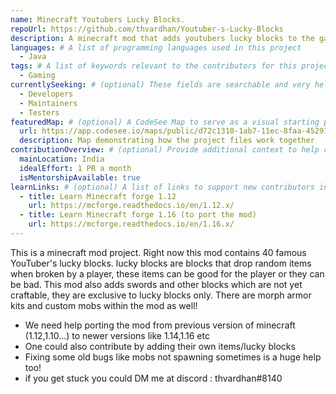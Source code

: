 ```yaml
---
name: Minecraft Youtubers Lucky Blocks.
repoUrl: https://github.com/thvardhan/Youtuber-s-Lucky-Blocks
description: A minecraft mod that adds youtubers lucky blocks to the game. One can break the blocks and get random drops which are related to a particular youtuber
languages: # A list of programming languages used in this project
  - Java
tags: # A list of keywords relevant to the contributors for this project
  - Gaming
currentlySeeking: # (optional) These fields are searchable and very helpful for contributors to match well with your project
  - Developers
  - Maintainers
  - Testers
featuredMap: # (optional) A CodeSee Map to serve as a visual starting point for contributors
  url: https://app.codesee.io/maps/public/d72c1310-1ab7-11ec-8faa-452918c66fe9
  description: Map demonstrating how the project files work together
contributionOverview: # (optional) Provide additional context to help contributors match well with your project
  mainLocation: India
  idealEffort: 1 PR a month
  isMentorshipAvailable: true
learnLinks: # (optional) A list of links to support new contributors in learning about your project and tech stack and culture / community
  - title: Learn Minecraft forge 1.12
    url: https://mcforge.readthedocs.io/en/1.12.x/
  - title: Learn Minecraft forge 1.16 (to port the mod)
    url: https://mcforge.readthedocs.io/en/1.16.x/
---
```


<!-- Divide your content into sections using our handy shortcodes. Each section is optional -->

<Overview>
This is a minecraft mod project. Right now this mod contains 40 famous YouTuber's lucky blocks. lucky blocks are blocks
that drop random items when broken by a player, these items can be good for the player or they can be bad.
This mod also adds swords and other blocks which are not yet craftable, they are exclusive to lucky blocks only.
There are morph armor kits and custom mobs within the mod as well!
</Overview>

<Contributing>

- We need help porting the mod from previous version of minecraft (1.12,1.10...) to newer versions like 1.14,1.16 etc
- One could also contribute by adding their own items/lucky blocks
- Fixing some old bugs like mobs not spawning sometimes is a huge help too!
- if you get stuck you could DM me at discord : thvardhan#8140

</Contributing>
